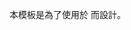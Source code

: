 <includeonly><!-- 在這裡加入模板的保護標識 --></includeonly><noinclude>{{template doc page viewed directly}}</noinclude>
<!-- 在本行下編輯模板說明 -->
本模板是為了使用於 {{tl|Articleissues}} 而設計。
<includeonly>
<!-- 本行下加入模板的分類 -->

</includeonly>